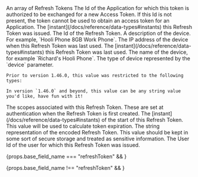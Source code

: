 
<APIBlock>
  <APIField name="refreshTokens" type="Array" renderif={props.base_field_name !== 'refreshToken'}>
    An array of Refresh Tokens
  </APIField>
  <APIField name={ props.base_field_name + ".applicationId" } type="String">
    The Id of the Application for which this token is authorized to be exchanged for a new Access Token. If this Id is not present, the token cannot be used to obtain an access token for an Application.
  </APIField>
  <APIField name={ props.base_field_name + ".insertInstant" } type="Long">
    The [instant](/docs/reference/data-types#instants) this Refresh Token was issued.
  </APIField>
  <APIField name={ props.base_field_name + ".id" } type="UUID">
    The Id of the Refresh Token.
  </APIField>
  <APIField name={ props.base_field_name + ".metaData.device.description" } type="String">
    A description of the device. For example, `Hooli Phone 8GB Work Phone`.
  </APIField>
  <APIField name={ props.base_field_name + ".metaData.device.lastAccessedAddress" } type="String">
    The IP address of the device when this Refresh Token was last used.
  </APIField>
  <APIField name={ props.base_field_name + ".metaData.device.lastAccessedInstant" } type="Long">
    The [instant](/docs/reference/data-types#instants) this Refresh Token was last used.
  </APIField>
  <APIField name={ props.base_field_name + ".metaData.device.name" } type="String">
    The name of the device, for example `Richard's Hooli Phone`.
  </APIField>
  <APIField name={ props.base_field_name + ".metaData.device.type" } type="String">
    The type of device represented by the `device` parameter.

    Prior to version 1.46.0, this value was restricted to the following types:

<DeviceTypeList />

    In version `1.46.0` and beyond, this value can be any string value you'd like, have fun with it!
  </APIField>
  <APIField name={ props.base_field_name + ".metaData.scopes" } type="Array<String>">
    The scopes associated with this Refresh Token. These are set at authentication when the Refresh Token is first created.
  </APIField>
  <APIField name={ props.base_field_name + ".startInstant" } type="Long">
    The [instant](/docs/reference/data-types#instants) of the start of this Refresh Token. This value will be used to calculate token expiration.
  </APIField>
  <APIField name={ props.base_field_name + ".token" } type="String">
    The string representation of the encoded Refresh Token. This value should be kept in some sort of secure storage and treated as sensitive information.
  </APIField>
  <APIField name={ props.base_field_name + ".userId" } type="UUID">
    The User Id of the user for which this Refresh Token was issued.
  </APIField>
</APIBlock>
 
{props.base_field_name  === "refreshToken" && <JSON title="Example Response JSON For a Single Refresh Token" src="jwt/refresh-token-get-response.json" /> }

{props.base_field_name  !== "refreshToken" &&  <JSON title="Example Response JSON For All Refresh Tokens For a User" src="jwt/refresh-tokens-get-response.json" /> }
